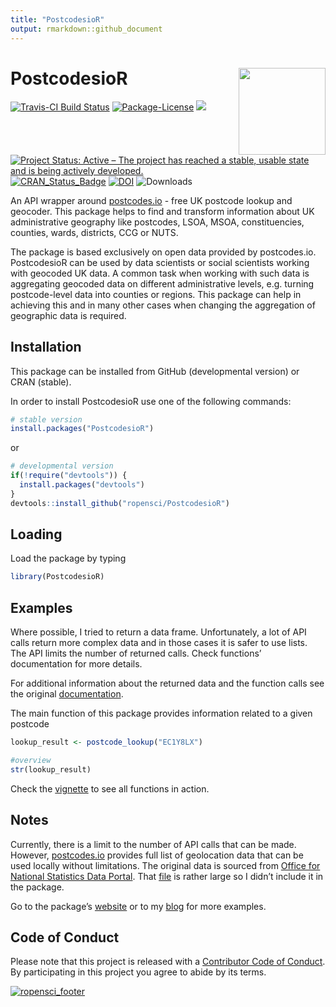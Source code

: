```yaml
---
title: "PostcodesioR"
output: rmarkdown::github_document
---
```


# PostcodesioR <img src='man/figures/logo.png' align="right" height="139" />

[![Travis-CI Build Status](https://travis-ci.org/ropensci/PostcodesioR.svg?branch=master)](https://travis-ci.org/ropensci/PostcodesioR)
[![Package-License](https://img.shields.io/badge/license-GPL--3-brightgreen.svg?style=flat)](https://www.gnu.org/licenses/gpl-3.0.html)
[![](https://badges.ropensci.org/176_status.svg)](https://github.com/ropensci/software-review/issues/176)
[![Project Status: Active – The project has reached a stable, usable state and is being actively developed.](https://www.repostatus.org/badges/latest/active.svg)](https://www.repostatus.org/)
[![CRAN_Status_Badge](https://www.r-pkg.org/badges/version/PostcodesioR)](https://cran.r-project.org/package=PostcodesioR)
[![DOI](https://zenodo.org/badge/64221541.svg)](https://zenodo.org/badge/latestdoi/64221541)
![Downloads](https://cranlogs.r-pkg.org/badges/grand-total/PostcodesioR)

An API wrapper around [postcodes.io](https://postcodes.io/) - free UK postcode lookup and geocoder. This package helps to find and transform information about UK administrative geography like postcodes, LSOA, MSOA, constituencies, counties, wards, districts, CCG or NUTS.

The package is based exclusively on open data provided by postcodes.io. PostcodesioR can be used by data scientists or social scientists working with geocoded UK data. A common task when working with such data is aggregating geocoded data on different administrative levels, e.g. turning postcode-level data into counties or regions. This package can help in achieving this and in many other cases when changing the aggregation of geographic data is required.

## Installation

This package can be installed from GitHub (developmental version) or CRAN (stable).

In order to install PostcodesioR use one of the following commands:

```r
# stable version
install.packages("PostcodesioR")
```

or

```r
# developmental version
if(!require("devtools")) {
  install.packages("devtools")
}
devtools::install_github("ropensci/PostcodesioR")
```

## Loading

Load the package by typing

```r
library(PostcodesioR)
```

## Examples

Where possible, I tried to return a data frame. Unfortunately, a lot of API calls return more complex data and in those cases it is safer to use lists. The API limits the number of returned calls. Check functions' documentation for more details.

For additional information about the returned data and the function calls see the original [documentation](https://postcodes.io/docs).

The main function of this package provides information related to a given postcode

```r
lookup_result <- postcode_lookup("EC1Y8LX")

#overview
str(lookup_result)
```

Check the [vignette](https://docs.ropensci.org/PostcodesioR/articles/Introduction.html) to see all functions in action.

## Notes

Currently, there is a limit to the number of API calls that can be made. However, [postcodes.io](https://postcodes.io/) provides full list of geolocation data that can be used locally without limitations. The original data is sourced from [Office for National Statistics Data Portal](https://geoportal.statistics.gov.uk/).
That [file](https://github.com/ideal-postcodes/postcodes.io/blob/master/latest) is rather large so I didn't include it in the package.

Go to the package's [website](https://docs.ropensci.org/PostcodesioR/) or to my [blog](https://walczak.org/tag/postcodesior/) for more examples.

## Code of Conduct

Please note that this project is released with a [Contributor Code of Conduct](https://github.com/ropensci/PostcodesioR/blob/master/CONDUCT.md). By participating in this project you agree to abide by its terms.

[![ropensci_footer](https://ropensci.org/public_images/ropensci_footer.png)](https://ropensci.org)
